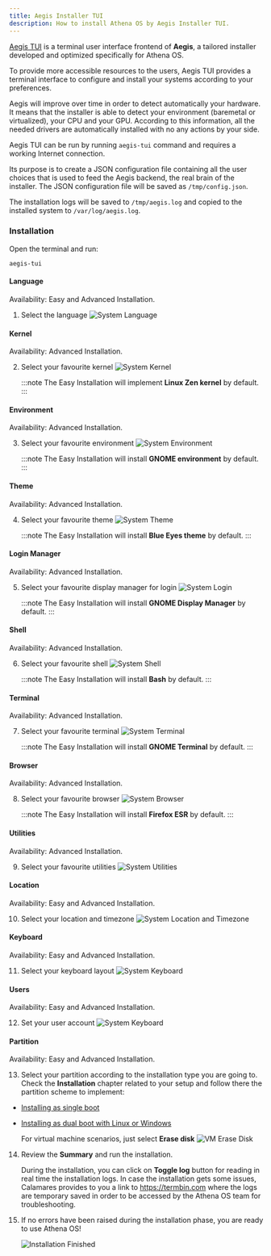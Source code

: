```yaml
---
title: Aegis Installer TUI
description: How to install Athena OS by Aegis Installer TUI.
---
```


[Aegis TUI](https://github.com/Athena-OS/aegis-tui) is a terminal user interface frontend of **Aegis**, a tailored installer developed and optimized specifically for Athena OS.

To provide more accessible resources to the users, Aegis TUI provides a terminal interface to configure and install your systems according to your preferences.

Aegis will improve over time in order to detect automatically your hardware. It means that the installer is able to detect your environment (baremetal or virtualized), your CPU and your GPU. According to this information, all the needed drivers are automatically installed with no any actions by your side.

Aegis TUI can be run by running `aegis-tui` command and requires a working Internet connection.

Its purpose is to create a JSON configuration file containing all the user choices that is used to feed the Aegis backend, the real brain of the installer. The JSON configuration file will be saved as `/tmp/config.json`.

The installation logs will be saved to `/tmp/aegis.log` and copied to the installed system to `/var/log/aegis.log`.

### Installation

Open the terminal and run:
```
aegis-tui
```

#### Language
Availability: Easy and Advanced Installation.

1. Select the language
   ![System Language](@assets/images/calamares-welcome-offline.png)

#### Kernel
Availability: Advanced Installation.

2. Select your favourite kernel
   ![System Kernel](@assets/images/calamares-kernel.png)

   :::note
   The Easy Installation will implement **Linux Zen kernel** by default.
   :::

#### Environment
Availability: Advanced Installation.

3. Select your favourite environment
   ![System Environment](@assets/images/calamares-environment.png)

   :::note
   The Easy Installation will install **GNOME environment** by default.
   :::

#### Theme
Availability: Advanced Installation.

4. Select your favourite theme
   ![System Theme](@assets/images/calamares-theme.png)

   :::note
   The Easy Installation will install **Blue Eyes theme** by default.
   :::

#### Login Manager
Availability: Advanced Installation.

5. Select your favourite display manager for login
   ![System Login](@assets/images/calamares-login.png)

   :::note
   The Easy Installation will install **GNOME Display Manager** by default.
   :::

#### Shell
Availability: Advanced Installation.

6. Select your favourite shell
   ![System Shell](@assets/images/calamares-shell.png)

   :::note
   The Easy Installation will install **Bash** by default.
   :::

#### Terminal
Availability: Advanced Installation.

7. Select your favourite terminal
   ![System Terminal](@assets/images/calamares-terminal.png)

   :::note
   The Easy Installation will install **GNOME Terminal** by default.
   :::

#### Browser
Availability: Advanced Installation.

8. Select your favourite browser
   ![System Browser](@assets/images/calamares-browser.png)

   :::note
   The Easy Installation will install **Firefox ESR** by default.
   :::

#### Utilities
Availability: Advanced Installation.

9. Select your favourite utilities
   ![System Utilities](@assets/images/calamares-utilities.png)

#### Location
Availability: Easy and Advanced Installation.

10. Select your location and timezone
   ![System Location and Timezone](@assets/images/calamares-location.png)

#### Keyboard
Availability: Easy and Advanced Installation.

11. Select your keyboard layout
   ![System Keyboard](@assets/images/calamares-keyboard.png)

#### Users
Availability: Easy and Advanced Installation.

12. Set your user account
   ![System Keyboard](@assets/images/calamares-users.png)

#### Partition
Availability: Easy and Advanced Installation.

13. Select your partition according to the installation type you are going to. Check the **Installation** chapter related to your setup and follow there the partition scheme to implement:
* [Installing as single boot](/en/installation/install-single-boot/#partitioning)
* [Installing as dual boot with Linux or Windows](/en/installation/install-dual-boot/#partitioning)
    
    For virtual machine scenarios, just select **Erase disk**
    ![VM Erase Disk](@assets/images/calamares-vm-erase.png)

14. Review the **Summary** and run the installation.

    During the installation, you can click on **Toggle log** button for reading in real time the installation logs. In case the installation gets some issues, Calamares provides to you a link to https://termbin.com where the logs are temporary saved in order to be accessed by the Athena OS team for troubleshooting.

15. If no errors have been raised during the installation phase, you are ready to use Athena OS!

    ![Installation Finished](@assets/images/calamares-finish.png)

<ImageComponent />